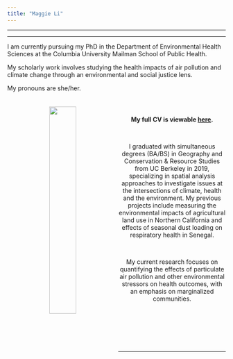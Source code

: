 ```yaml
---
title: "Maggie Li"
---
```


***

<div class="jumbotron">
  <p class="lead"> </p>
  <hr class="my-4">
  <p> I am currently pursuing my PhD in the Department of Environmental Health Sciences at the Columbia University Mailman School of Public Health. 
  
  My scholarly work involves studying the health impacts of air pollution and climate change through an environmental and social justice lens. 
  
  My pronouns are she/her. </p>
  <p class="lead">
  </p>
</div>

<center>

<img src="headshot.jpg" style="width:35%" ALIGN="left" HSPACE="40" VSPACE="10" /> 

<p style="font-size:24px">

<br>


**My full CV is viewable [here](Maggie_Li_CV_06.24.21_website.pdf).**

<br>

I graduated with simultaneous degrees (BA/BS) in Geography and Conservation & Resource Studies from UC Berkeley in 2019, specializing in spatial analysis approaches to investigate issues at the intersections of climate, health and the environment. My previous projects include measuring the environmental impacts of agricultural land use in Northern California and effects of seasonal dust loading on respiratory health in Senegal.

<br>

My current research focuses on quantifying the effects of particulate air pollution and other environmental stressors on health outcomes, with an emphasis on marginalized communities.

</p>
<br>
<br>
<br>
<br>
<br>

***

</center>

